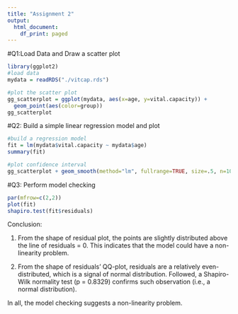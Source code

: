```yaml
---
title: "Assignment 2"
output:
  html_document:
    df_print: paged
---
```

#Q1:Load Data and Draw a scatter plot
```r
library(ggplot2)
#load data
mydata = readRDS("./vitcap.rds")

#plot the scatter plot
gg_scatterplot = ggplot(mydata, aes(x=age, y=vital.capacity)) +
  geom_point(aes(color=group))
gg_scatterplot

```
#Q2: Build a simple linear regression model and plot
```r
#build a regression model
fit = lm(mydata$vital.capacity ~ mydata$age)
summary(fit)

#plot confidence interval
gg_scatterplot + geom_smooth(method="lm", fullrange=TRUE, size=.5, n=1000)

```

#Q3: Perform model checking
```r
par(mfrow=c(2,2))
plot(fit)
shapiro.test(fit$residuals)
```
Conclusion: 

1) From the shape of residual plot, the points are slightly distributed above the line of residuals = 0. This indicates that the model could have a non-linearity problem.

2) From the shape of residuals' QQ-plot, residuals are a relatively even-distributed, which is a signal of normal distribution. Followed, a Shapiro-Wilk normality test (p = 0.8329) confirms such observation (i.e., a normal distribution).

In all, the model checking suggests a non-linearity problem. 

